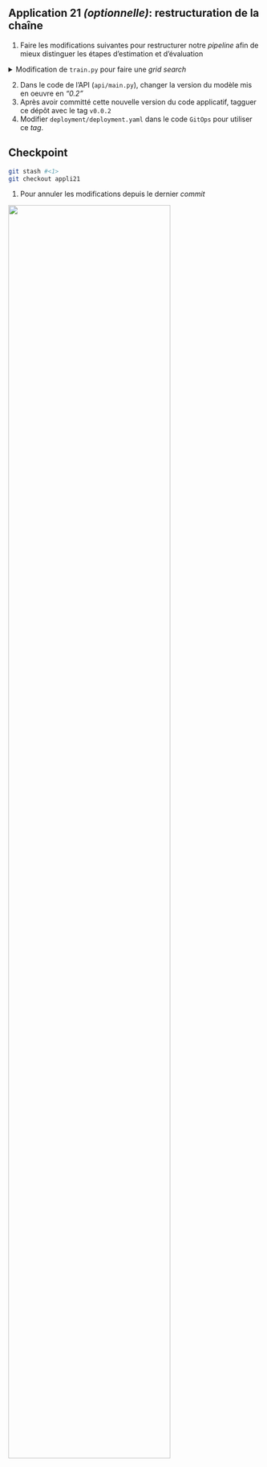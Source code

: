::: {.callout-tip}
## Application 21 _(optionnelle)_: restructuration de la chaîne

1. Faire les modifications suivantes pour restructurer notre _pipeline_
afin de mieux distinguer les étapes d'estimation et d'évaluation



<details>
<summary>
Modification de `train.py` pour faire une _grid search_
</summary>

```.python
"""
Prediction de la survie d'un individu sur le Titanic
"""

import os
from dotenv import load_dotenv
import argparse
from loguru import logger

import pathlib
from joblib import dump
import pandas as pd
from sklearn.model_selection import GridSearchCV

from src.pipeline.build_pipeline import split_train_test, create_pipeline
from src.models.train_evaluate import evaluate_model


# ENVIRONMENT CONFIGURATION ---------------------------

logger.add("recording.log", rotation="500 MB")
load_dotenv()

parser = argparse.ArgumentParser(description="Paramètres du random forest")
parser.add_argument(
    "--n_trees", type=int, default=20, help="Nombre d'arbres"
)
args = parser.parse_args()

URL_RAW = "https://minio.lab.sspcloud.fr/lgaliana/ensae-reproductibilite/data/raw/data.csv"

n_trees = args.n_trees
jeton_api = os.environ.get("JETON_API", "")
data_path = os.environ.get("data_path", URL_RAW)
data_train_path = os.environ.get("train_path", "data/derived/train.parquet")
data_test_path = os.environ.get("test_path", "data/derived/test.parquet")
MAX_DEPTH = None
MAX_FEATURES = "sqrt"

if jeton_api.startswith("$"):
    logger.info("API token has been configured properly")
else:
    logger.warning("API token has not been configured")


# IMPORT ET STRUCTURATION DONNEES --------------------------------

p = pathlib.Path("data/derived/")
p.mkdir(parents=True, exist_ok=True)

TrainingData = pd.read_csv(data_path)

X_train, X_test, y_train, y_test = split_train_test(
    TrainingData, test_size=0.1,
    train_path=data_train_path,
    test_path=data_test_path
)


# PIPELINE ----------------------------


# Create the pipeline
pipe = create_pipeline(
    n_trees, max_depth=MAX_DEPTH, max_features=MAX_FEATURES
)


param_grid = {
    "classifier__n_estimators": [10, 20, 50],
    "classifier__max_leaf_nodes": [5, 10, 50],
}


pipe_cross_validation = GridSearchCV(
    pipe,
    param_grid=param_grid,
    scoring=["accuracy", "precision", "recall", "f1"],
    refit="f1",
    cv=5,
    n_jobs=5,
    verbose=1,
)
pipe = pipe_cross_validation.best_estimator_

# ESTIMATION ET EVALUATION ----------------------

pipe.fit(X_train, y_train)

dump(pipe, 'model.joblib')


# Evaluate the model
score, matrix = evaluate_model(pipe, X_test, y_test)

logger.success(f"{score:.1%} de bonnes réponses sur les données de test pour validation")
logger.debug(20 * "-")
logger.info("Matrice de confusion")
logger.debug(matrix)
```

</details>

2. Dans le code de l'API (`api/main.py`), changer la version du modèle mis en oeuvre en _"0.2"_
2. Après avoir committé cette nouvelle version du code applicatif, tagguer ce dépôt avec le tag `v0.0.2`
3. Modifier `deployment/deployment.yaml` dans le code `GitOps` pour utiliser ce _tag_.

:::


::: {.callout-caution collapse="true"}
## Checkpoint

```.bash
git stash #<1>
git checkout appli21
```
1. Pour annuler les modifications depuis le dernier _commit_


![](/checkpoint.jpg){width=80% fig-align="center"}

:::
